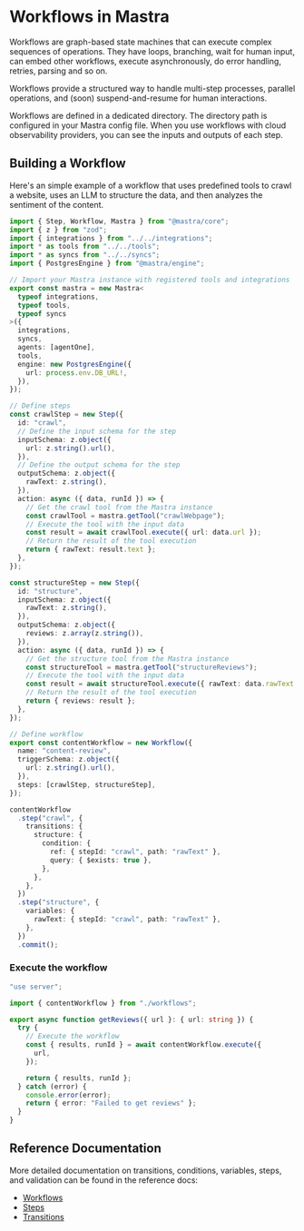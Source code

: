 # Workflows in Mastra

Workflows are graph-based state machines that can execute complex sequences of operations. They have loops, branching, wait for human input, can embed other workflows, execute asynchronously, do error handling, retries, parsing and so on. 

Workflows provide a structured way to handle multi-step processes, parallel operations, and (soon) suspend-and-resume for human interactions.

Workflows are defined in a dedicated directory. The directory path is configured in your Mastra config file. When you use workflows with cloud observability providers, you can see the inputs and outputs of each step.

## Building a Workflow

Here's an simple example of a workflow that uses predefined tools to crawl a website, uses an LLM to structure the data, and then analyzes the sentiment of the content.

```ts filename="src/workflows/index.ts" showLineNumbers copy
import { Step, Workflow, Mastra } from "@mastra/core";
import { z } from "zod";
import { integrations } from "../../integrations";
import * as tools from "../../tools";
import * as syncs from "../../syncs";
import { PostgresEngine } from "@mastra/engine";

// Import your Mastra instance with registered tools and integrations
export const mastra = new Mastra<
  typeof integrations,
  typeof tools,
  typeof syncs
>({
  integrations,
  syncs,
  agents: [agentOne],
  tools,
  engine: new PostgresEngine({
    url: process.env.DB_URL!,
  }),
});

// Define steps
const crawlStep = new Step({
  id: "crawl",
  // Define the input schema for the step
  inputSchema: z.object({
    url: z.string().url(),
  }),
  // Define the output schema for the step
  outputSchema: z.object({
    rawText: z.string(),
  }),
  action: async ({ data, runId }) => {
    // Get the crawl tool from the Mastra instance
    const crawlTool = mastra.getTool("crawlWebpage");
    // Execute the tool with the input data
    const result = await crawlTool.execute({ url: data.url });
    // Return the result of the tool execution
    return { rawText: result.text };
  },
});

const structureStep = new Step({
  id: "structure",
  inputSchema: z.object({
    rawText: z.string(),
  }),
  outputSchema: z.object({
    reviews: z.array(z.string()),
  }),
  action: async ({ data, runId }) => {
    // Get the structure tool from the Mastra instance
    const structureTool = mastra.getTool("structureReviews");
    // Execute the tool with the input data
    const result = await structureTool.execute({ rawText: data.rawText });
    // Return the result of the tool execution
    return { reviews: result };
  },
});

// Define workflow
export const contentWorkflow = new Workflow({
  name: "content-review",
  triggerSchema: z.object({
    url: z.string().url(),
  }),
  steps: [crawlStep, structureStep],
});

contentWorkflow
  .step("crawl", {
    transitions: {
      structure: {
        condition: {
          ref: { stepId: "crawl", path: "rawText" },
          query: { $exists: true },
        },
      },
    },
  })
  .step("structure", {
    variables: {
      rawText: { stepId: "crawl", path: "rawText" },
    },
  })
  .commit();
```

### Execute the workflow

```ts filename="src/actions.ts" showLineNumbers copy
"use server";

import { contentWorkflow } from "./workflows";

export async function getReviews({ url }: { url: string }) {
  try {
    // Execute the workflow
    const { results, runId } = await contentWorkflow.execute({
      url,
    });

    return { results, runId };
  } catch (error) {
    console.error(error);
    return { error: "Failed to get reviews" };
  }
}
```

## Reference Documentation

More detailed documentation on transitions, conditions, variables, steps, and validation can be found in the reference docs:

- [Workflows](../reference/workflows/workflow.mdx)
- [Steps](../reference/workflows/step.mdx)
- [Transitions](../reference/workflows/transition.mdx)
